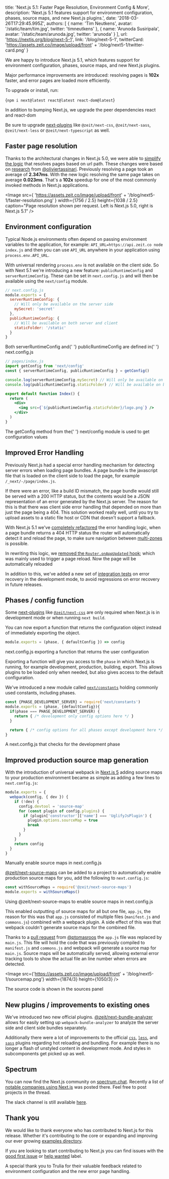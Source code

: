 
  title: 'Next.js 5.1: Faster Page Resolution, Environment Config & More',
  description:
    'Next.js 5.1 features support for environment configuration, phases, source maps, and new Next.js plugins.',
  date: '2018-03-26T17:29:45.995Z',
  authors: [
    {
      name: 'Tim Neutkens',
      avatar: '/static/team/tim.jpg',
      twitter: 'timneutkens'
    },
    {
      name: 'Arunoda Susiripala',
      avatar: '/static/team/arunoda.jpg',
      twitter: 'arunoda'
    }
  ],
  url: 'https://nextjs.org/blog/next-5-1',
  link: '/blog/next-5-1',
  twitterCard:
    'https://assets.zeit.co/image/upload/front' +
    '/blog/next5-1/twitter-card.png'
}


We are happy to introduce Next.js 5.1, which features support for environment configuration, phases, source maps, and new Next.js plugins.

Major performance improvements are introduced: resolving pages is **102x** faster, and error pages are loaded more efficiently.

To upgrade or install, run:

<TerminalInput prefix>{`npm i next@latest react@latest react-dom@latest`}</TerminalInput>
<Caption>In addition to bumping Next.js, we upgrade the peer dependencies <Caption.Code>react</Caption.Code> and <Caption.Code>react-dom</Caption.Code></Caption>

Be sure to upgrade [next-plugins](https://github.com/zeit/next-plugins) like `@zeit/next-css`, `@zeit/next-sass`, `@zeit/next-less` or `@zeit/next-typescript` as well.

## Faster page resolution

Thanks to the architectural changes in Next.js 5.0, we were able to [simplify the logic](https://github.com/zeit/next.js/pull/3776) that resolves pages based on url path. These changes were based on [research](https://github.com/zeit/next.js/issues/3682) from [@oliviertassinari](https://github.com/oliviertassinari).
Previously resolving a page took an average of **2.347ms**. With the new logic resolving the same page takes on average **0.023ms**. That's a **102x** speedup for one of the most commonly invoked methods in Next.js applications.

<Image
  src={
    'https://assets.zeit.co/image/upload/front' +
    '/blog/next5-1/faster-resolution.png'
  }
  width={1756 / 2.5}
  height={1038 / 2.5}
  caption="Page resolution shown per request. Left is Next.js 5.0, right is Next.js 5.1"
/>

## Environment configuration

Typical Node.js environments often depend on passing environment variables to the application, for example: `API_URL=https://api.zeit.co node index.js` and then you can use `API_URL` anywhere in your application using `process.env.API_URL`.

With universal rendering `process.env` is not available on the client side. So with Next 5.1 we're introducing a new feature: `publicRuntimeConfig` and `serverRuntimeConfig`. These can be set in `next.config.js` and will then be available using the `next/config` module.

```js
// next.config.js
module.exports = {
  serverRuntimeConfig: {
    // Will only be available on the server side
    mySecret: 'secret'
  },
  publicRuntimeConfig: {
    // Will be available on both server and client
    staticFolder: '/static'
  }
}
```

<Caption>
  Both <Caption.Code>serverRuntimeConfig</Caption.Code> and{' '}
  <Caption.Code>publicRuntimeConfig</Caption.Code> are defined in{' '}
  <Caption.Code>next.config.js</Caption.Code>
</Caption>

```jsx
// pages/index.js
import getConfig from 'next/config'
const { serverRuntimeConfig, publicRuntimeConfig } = getConfig()

console.log(serverRuntimeConfig.mySecret) // Will only be available on the server side
console.log(publicRuntimeConfig.staticFolder) // Will be available on both server and client

export default function Index() {
  return (
    <div>
      <img src={`${publicRuntimeConfig.staticFolder}/logo.png`} />
    </div>
  )
}
```

<Caption>
  The <Caption.Code>getConfig</Caption.Code> method from the{' '}
  <Caption.Code>next/config</Caption.Code> module is used to get configuration
  values
</Caption>

## Improved Error Handling

Previously Next.js had a special error handling mechanism for detecting server errors when loading page bundles. A page bundle is the javascript file that is loaded on the client side to load the page, for example `/_next/-/page/index.js`.

If there were an error, like a build ID mismatch, the page bundle would still be served with a 200 HTTP status, but the contents would be a JSON representation of an error generated by the Next.js server. The reason for this is that there was client side error handling that depended on more than just the page being a 404. This solution worked really well, until you try to upload assets to a static file host or CDN that doesn't support a fallback.

With Next.js 5.1 we've [completely refactored](https://github.com/zeit/next.js/pull/3849) the error handling logic, when a page bundle returns a 404 HTTP status the router will automatically detect it and reload the page, to make sure navigation between [multi-zones](https://github.com/zeit/next.js#multi-zones) is possible.

In rewriting this logic, we [removed the `Router.onAppUpdated` hook](https://github.com/zeit/next.js/blob/canary/errors/no-on-app-updated-hook.md); which was mainly used to trigger a page reload. Now the page will be automatically reloaded

In addition to this, we've added a new set of [integration tests](https://github.com/zeit/next.js/pull/3895) on error recovery in the development mode, to avoid regressions on error recovery in future releases.

## Phases / config function

Some [next-plugins](https://github.com/zeit/next-plugins) like [`@zeit/next-css`](https://github.com/zeit/next-plugins/tree/master/packages/next-css) are only required when Next.js is in development mode or when running `next build`.

You can now export a function that returns the configuration object instead of immediately exporting the object.

```js
module.exports = (phase, { defaultConfig }) => config
```

<Caption>
  <Caption.Code>next.config.js</Caption.Code> exporting a function that returns
  the user configuration
</Caption>

Exporting a function will give you access to the `phase` in which Next.js is running, for example development, production, building, export. This allows plugins to be loaded only when needed, but also gives access to the default configuration.

We've introduced a new module called [`next/constants`](https://github.com/zeit/next.js/blob/canary/lib/constants.js) holding commonly used constants, including phases.

```js
const {PHASE_DEVELOPMENT_SERVER} = require('next/constants')
module.exports = (phase, {defaultConfig}){
  if(phase === PHASE_DEVELOPMENT_SERVER) {
    return { /* development only config options here */ }
  }

  return { /* config options for all phases except development here */ }
}
```

<Caption>
  A <Caption.Code>next.config.js</Caption.Code> that checks for the development
  phase
</Caption>

## Improved production source map generation

With the introduction of universal webpack in [Next.js 5](/blog/next5) adding source maps to your production environment became as simple as adding a few lines to `next.config.js`:

```js
module.exports = {
  webpack(config, { dev }) {
    if (!dev) {
      config.devtool = 'source-map'
      for (const plugin of config.plugins) {
        if (plugin['constructor']['name'] === 'UglifyJsPlugin') {
          plugin.options.sourceMap = true
          break
        }
      }
    }
    return config
  }
}
```

<Caption>
  Manually enable source maps in <Caption.Code>next.config.js</Caption.Code>
</Caption>

[@zeit/next-source-maps](https://github.com/zeit/next-plugins/tree/master/packages/next-source-maps) can be added to a project to automatically enable production source maps for you, add the following to `next.config.js`:

```js
const withSourceMaps = require('@zeit/next-source-maps')
module.exports = withSourceMaps()
```

<Caption>
  Using <Caption.Code>@zeit/next-source-maps</Caption.Code> to enable source
  maps in <Caption.Code>next.config.js</Caption.Code>
</Caption>

This enabled outputting of source maps for all but one file, `app.js`, the reason for this was that `app.js` consisted of multiple files (`manifest.js` and `commons.js`) combined with a webpack plugin. A side effect of this was that webpack couldn't generate source maps for the combined file.

Thanks to a [pull request](https://github.com/zeit/next.js/pull/3793) from [@ptomasroos](https://github.com/ptomasroos) the `app.js` file was replaced by `main.js`. This file will hold the code that was previously compiled to `manifest.js` and `commons.js` and webpack will generate a source map for `main.js`. Source maps will be automatically served, allowing external error tracking tools to show the actual file an line number when errors are detected.

<Image src={'https://assets.zeit.co/image/upload/front' + '/blog/next5-1/sourcemap.png'} width={1874/3} height={1050/3} />
<Caption>The source code is shown in the sources panel</Caption>

## New plugins / improvements to existing ones

We've introduced two new official plugins. [@zeit/next-bundle-analyzer](https://github.com/zeit/next-plugins/tree/master/packages/next-bundle-analyzer) allows for easily setting up `webpack-bundle-analyzer` to analyze the server side and client side bundles separately.

Additionally there were a lot of improvements to the official [`css`](https://github.com/zeit/next-plugins/tree/master/packages/next-css), [`less`](https://github.com/zeit/next-plugins/tree/master/packages/next-less), and [`sass`](https://github.com/zeit/next-plugins/tree/master/packages/next-sass) plugins regarding hot reloading and bundling. For example there is no longer a flash of unstyled content in development mode. And styles in subcomponents get picked up as well.

## Spectrum

You can now find the Next.js community on [spectrum.chat](https://spectrum.chat/next-js).
Recently a list of [notable companies using Next.js](https://spectrum.chat/next-js?thread=e425a8b6-c9cb-4cd1-90bb-740fb3bd7541) was posted there. Feel free to post projects in the thread.

The slack channel is still available [here](/chat).

## Thank you

We would like to thank everyone who has contributed to Next.js for this release. Whether it's contributing to the core or expanding and improving our ever growing [examples directory](https://github.com/zeit/next.js/tree/canary/examples).

If you are looking to start contributing to Next.js you can find issues with the [good first issue](https://github.com/zeit/next.js/issues?q=is%3Aissue+is%3Aopen+sort%3Aupdated-desc+label%3A%22good+first+issue%22) or [help wanted](https://github.com/zeit/next.js/issues?q=is%3Aissue+is%3Aopen+sort%3Aupdated-desc+label%3A%22help+wanted%22) label.

A special thank you to Trulia for their valuable feedback related to environment configuration and the new error page handling.
